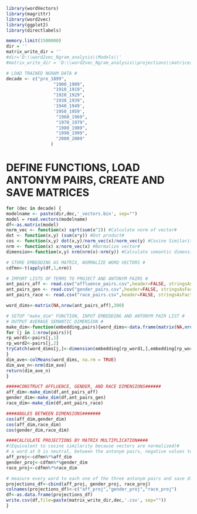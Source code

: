 ```{r}
library(wordVectors)
library(magrittr)
library(word2vec)
library(ggplot2)
library(directlabels)
```

```{r}
memory.limit(1500000)
dir = ''
matrix_write_dir = ''
#dir='D:\\word2vec_Ngram_analysis\\Models\\'
#matrix_write_dir = 'D:\\word2vec_Ngram_analysis\\projections\\matrices\\matrix'
```

```{r}
# LOAD TRAINED NGRAM DATA #
decade <- c("pre_1899",
                  "1900_1909",
                  "1910_1919",
                  "1920_1929",
                  "1930_1939",
                  '1940_1949',
                  '1950_1959',
                   "1960_1969",
                   "1970_1979",
                   "1980_1989",
                   "1990_1999",
                   "2000_2009"
                 )
```


# DEFINE FUNCTIONS, LOAD ANTONYM PAIRS, CREATE AND SAVE MATRICES #
```{r}
for (dec in decade) {
modelname <- paste(dir,dec,'_vectors.bin', sep="") 
model = read.vectors(modelname)
df<-as.matrix(model)
norm_vec <- function(x) sqrt(sum(x^2)) #Calculate norm of vector#
dot <- function(x,y) (sum(x*y)) #Dot product#
cos <- function(x,y) dot(x,y)/norm_vec(x)/norm_vec(y) #Cosine Similarity#
nrm <- function(x) x/norm_vec(x) #Normalize vector#
dimension<-function(x,y) nrm(nrm(x)-nrm(y)) #Calculate semantic dimension from antonym pair#

# STORE EMBEDDING AS MATRIX, NORMALIZE WORD VECTORS #
cdfmn<-t(apply(df,1,nrm))

# IMPORT LISTS OF TERMS TO PROJECT AND ANTONYM PAIRS #
ant_pairs_aff <- read.csv("affluence_pairs.csv",header=FALSE, stringsAsFactor=F)
ant_pairs_gen <- read.csv("gender_pairs.csv",header=FALSE, stringsAsFactor=F)
ant_pairs_race <- read.csv("race_pairs.csv",header=FALSE, stringsAsFactor=F)

word_dims<-matrix(NA,nrow(ant_pairs_aff),300)

# SETUP "make_dim" FUNCTION, INPUT EMBEDDING AND ANTONYM PAIR LIST #
# OUTPUT AVERAGE SEMANTIC DIMENSION #
make_dim<-function(embedding,pairs){word_dims<-data.frame(matrix(NA,nrow(pairs),300))
for (j in 1:nrow(pairs)){
rp_word1<-pairs[j,1]
rp_word2<-pairs[j,2]
tryCatch(word_dims[j,]<-dimension(embedding[rp_word1,],embedding[rp_word2,]),error=function(e){})
}
dim_ave<-colMeans(word_dims, na.rm = TRUE)
dim_ave_n<-nrm(dim_ave)
return(dim_ave_n)
}

#####CONSTRUCT AFFLUENCE, GENDER, AND RACE DIMENSIONS######
aff_dim<-make_dim(df,ant_pairs_aff)
gender_dim<-make_dim(df,ant_pairs_gen)
race_dim<-make_dim(df,ant_pairs_race)

####ANGLES BETWEEN DIMENSIONS#######
cos(aff_dim,gender_dim)
cos(aff_dim,race_dim)
cos(gender_dim,race_dim)

####CALCULATE PROJECTIONS BY MATRIX MULTIPLICATION####
#(Equivalent to cosine similarity because vectors are normalized)#
# a word at 0 is neutral, between the antonym pairs, negative values towards women, positive towards men #
aff_proj<-cdfmn%*%aff_dim
gender_proj<-cdfmn%*%gender_dim
race_proj<-cdfmn%*%race_dim

# measure every word to each one of the three antonym pairs and save df for fast loading #
projections_df<-cbind(aff_proj, gender_proj, race_proj) 
colnames(projections_df)<-c("aff_proj","gender_proj","race_proj")
df<-as.data.frame(projections_df)
write.csv(df,file=paste(matrix_write_dir,dec,'.csv', sep=""))
}
```
